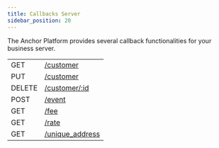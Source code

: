 ```yaml
---
title: Callbacks Server
sidebar_position: 20
---
```



The Anchor Platform provides several callback functionalities for your business server.

<EndpointsTable title="Callbacks">

|        |                                          |
| ------ | ---------------------------------------- |
| GET    | [/customer](./get-customer.api.mdx)      |
| PUT    | [/customer](./put-customer.api.mdx)      |
| DELETE | [/customer/:id](./del-customer.api.mdx)  |
| POST   | [/event](./post-event.api.mdx)           |
| GET    | [/fee](./get-fee.api.mdx)                |
| GET    | [/rate](./get-rates.api.mdx)             |
| GET    | [/unique_address](./gen-address.api.mdx) |

</EndpointsTable>
